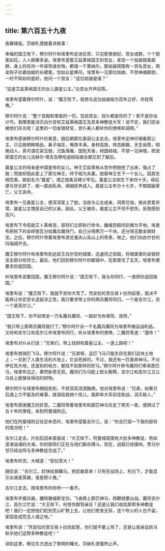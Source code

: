 ```yaml
---
---
---
```

title: 第六百五十九夜
---






夜幕降临，莎赫札德接着讲故事：





幸福的国王陛下，穆尔阿什和埃里布走进后宫，只见那里嫔妃、宫女成群，个个貌美如花，人人婀娜多姿。埃里布望着艾兹莱格国王的宫女，发现一个姑娘貌美超群，身上的任何一件装饰或衣物，都值一千第纳尔。那姑娘周围有一百名宫女，用金钩子拉着姑娘的长裙尾，恰如众星捧月。埃里布一见那位姑娘，不禁神魂颠倒，一时不知如何是好。他问一个宫女：“这位姑娘是谁？”

“这是艾兹莱格国王的女儿晨星公主。”众宫女齐声回答。

埃里布望着穆尔阿什，说：“魔王陛下，我想与这位姑娘结为百年之好，共枕鸳鸯。”

穆尔阿什说：“整个宫殿和里面的一切，包括宫女、奴仆都是你的了！若不是你设计巧，我哪里能消灭白尔甘和艾兹莱格国王及其多神教徒大军！说不定，我们还会被他们杀光呢！这里的一切金银财宝，宫仆美人都听你的使唤和调用。”

埃里布感谢穆尔阿什的美意，随后朝那位美丽公主走去。埃里布定神仔细看那公主，只见她明眸皓齿，鼻子端庄，嘴唇丰满，身材高挑，体态婀娜，天生丽质，明艳动人，真可谓花容玉貌，沉鱼落雁，国色天香，倾国倾城，不禁一见钟情，把波斯国王的女儿法赫尔·塔吉及穆哈迪娅姑娘全都忘到了脑后。

晨星公主的母亲是中国皇帝的女儿，神王艾兹莱格从宫中把她抢了出来，强占了她；而她却因此爱上了那位神王，终于结为夫妻。她替神王生下一个女儿，因其生相完美，故起名为“晨星”，谓之貌美且稀少罕见。晨星公主刚生下来四十天，母后便与世长辞了，她一直由乳母、保姆抚养成人。晨星公主年方十七岁，不期国破家亡，父王丧命。

埃里布一见晨星公主，便深深爱上了她，当夜与公主成亲，洞房花烛，彼此恩爱非常。晨星公主憎恶自己的父亲。因此，父王被杀，晨星公主不但不悲伤，反倒感到高兴。

埃里布下令捣毁艾卜莱格宫，部将们立即执行命令，巍峨宫殿顷刻夷为平地。埃里布把拆下的金砖银瓦分给魔兵魔将门，自己分得两万一千块，还分得无数金银财宝。之后，穆尔阿什带着埃里布游览戛夫山及山上的奇景，继之，他们向白尔甘的玛瑙城开去。

魔王穆尔阿什和埃里布到达妖王白尔甘的城堡，迅速将之捣毁，将城堡里的金银财宝全部分给将士。最后，他们回到穆尔阿什的都城中，在那里住了五天，埃里布便要求启程回国。

听埃里布说要回国，魔王穆尔阿什说：“国王陛下，我与你同行，一直把你送回祖国。”

埃里布说：“魔王陛下，我就不劳你大驾了。凭安拉的至交易卜拉欣起誓，我决不能再让你忍受长途跋涉之苦。我只要求带上你的两员魔将同归，一个是吉尔江，另一个是高尔江。”

“国王陛下，你不妨带走一万名魔兵魔将，一路好为你保驾、效劳。”

“我只带上那两员魔将就行了。”穆尔阿什派一千名魔兵魔将为埃里布搬运战利品，又吩咐吉尔江和高尔江伴埃里布同行，听从埃里布的使唤，二魔将答道：“遵命！”

埃里布对仆从们说：“兄弟们，带上钱财和晨星公主，一道上路吧！”

埃里布想骑匹飞马，穆尔阿什说：“兄弟呀，这匹飞马只能生存在我们这块土地上；一旦到了人类生活的大地上，它会死掉的。不过，我还有一匹善奔神马，不论伊拉克大地，还是别的地方，都找不到那样的好马。”穆尔阿什即令魔将们牵来那匹马，埃里布见之，果然新奇无双。魔将们为马配上辔头鞍鞯，吉尔江和高尔江又让马驮上能够驮得动的财物。

穆尔阿什与埃里布拥抱告别，不禁双双泪洒胸襟。他对埃里布说：“兄弟，如果日后遇上力不能及的难事，就请给我捎个信儿，我即率大军前往助战，消灭敌人。”

埃里布感谢魔王的好意。二魔将带着埃里布和那匹神马仅走了两天一夜，便跨过了五十年的里程，来到阿曼城附近。

他们在阿曼城附近驻足休息时，埃里布望着吉尔江，说：“你去打探一下我的部将的情况吧！”

吉尔江走去，片刻后回来禀报说：“大王陛下，阿曼城周围有大批多神教徒，势如波涛汹涌的大海，你的部将们正在与他们厮杀搏斗。现在，战鼓已经擂响，贾马尔甘已经出阵与多神教徒交战了。”

埃里布听完，大喊道：“安拉至大！”

随后说：“吉尔江，赶快给我鞴马，把武器拿来！只有在战场上、利刃下，才能显示出谁是英雄，谁是胆小鬼。”

吉尔江走去，按埃里布的吩咐一一备齐。

埃里布手握兵器，腰佩雅福斯宝剑，飞身跨上那匹神马，扬鞭就要出战。魔将吉尔江、高尔江忙说：“大王陛下，何劳你御驾亲征？还是让我们收拾那帮多神教徒吧！我们一定把他们赶到荒山旷野上去，让他们房舍无存，连个吹火的人也不留，家园变成荒无人烟之地。”

埃里布说：“凭安拉的至交易卜拉欣起誓，你们就不要上阵了，还是让我亲自跃马斩杀他们这帮多种教徒吧！”





讲到这里，眼见东方透出了黎明的曙光，莎赫札德戛然止声。